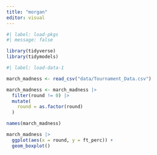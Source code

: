```yaml
---
title: "morgan"
editor: visual
---
```



```r

#| label: load-pkgs
#| message: false

library(tidyverse)
library(tidymodels)
```

```r
#| label: load-data-1

march_madness <- read_csv("data/Tournament_Data.csv")

march_madness <- march_madness |>
  filter(round != 0) |>
  mutate(
    round = as.factor(round)
  )

names(march_madness)

```

```r
march_madness |> 
  ggplot(aes(x = round, y = ft_perc)) +
  geom_boxplot()


```

